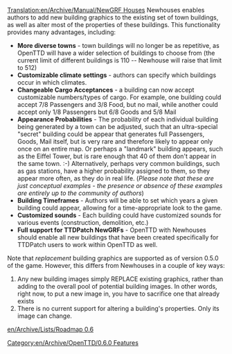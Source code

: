 [[Translation:en/Archive/Manual/NewGRF Houses]]
Newhouses enables authors to add new building graphics to the existing set of town buildings, as well as alter most of the properties of these buildings.  This functionality provides many advantages, including:
*'''More diverse towns''' - town buildings will no longer be as repetitive, as OpenTTD will have a wider selection of buildings to choose from (the current limit of different buildings is 110 -- Newhouse will raise that limit to 512)
*'''Customizable climate settings''' - authors can specify which buildings occur in which climates.
*'''Changeable Cargo Acceptances''' - a building can now accept customizable numbers/types of cargo.  For example, one building could accept 7/8 Passengers and 3/8 Food, but no mail, while another could accept only 1/8 Passengers but 6/8 Goods and 5/8 Mail
*'''Appearance Probabilities''' - The probability of each individual building being generated by a town can be adjusted, such that an ultra-special "secret" building could be appear that generates full Passengers, Goods, Mail itself, but is very rare and therefore likely to appear only once on an entire map.  Or perhaps a "landmark" building appears, such as the Eiffel Tower, but is rare enough that 40 of them don't appear in the same town. :-)  Alternatively, perhaps very common buildings, such as gas stations, have a higher probability assigned to them, so they appear more often, as they do in real life. (''Please note that these are just conceptual examples - the presence or absence of these examples are entirely up to the community of authors'')
*'''Building Timeframes''' - Authors will be able to set which years a given building could appear, allowing for a time-appropriate look to the game.
*'''Customized sounds''' - Each building could have customized sounds for various events (construction, demolition, etc.)
*'''Full support for TTDPatch NewGRFs''' - OpenTTD with Newhouses should enable all new buildings that have been created specifically for TTDPatch users to work within OpenTTD as well.


Note that ''replacement'' building graphics are supported as of version 0.5.0 of the game.  However, this differs from Newhouses in a couple of key ways:
#Any new building images simply REPLACE existing graphics, rather than adding to the overall pool of potential building images.  In other words, right now, to put a new image in, you have to sacrifice one that already exists
#There is no current support for altering a building's properties.  Only its image can change.

[[en/Archive/Lists/Roadmap 0.6]]

[[Category:en/Archive/OpenTTD/0.6.0 Features]]